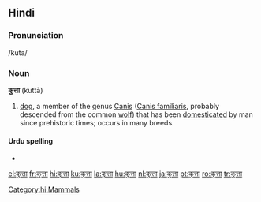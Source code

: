 ==Hindi==
===Pronunciation===
/kuta/
===Noun===
'''कुत्ता''' (kuttā)
#[[dog]], a member of the genus [[Canis]] ([[Canis familiaris]], probably descended from the common [[wolf]]) that has been [[domesticated]] by man since prehistoric times; occurs in many breeds.
====Urdu spelling====
*{{URchar|[[کتا]]}}
[[Category:hi:Mammals]]

[[el:कुत्ता]]
[[fr:कुत्ता]]
[[hi:कुत्ता]]
[[ku:कुत्ता]]
[[la:कुत्ता]]
[[hu:कुत्ता]]
[[nl:कुत्ता]]
[[ja:कुत्ता]]
[[pt:कुत्ता]]
[[ro:कुत्ता]]
[[tr:कुत्ता]]